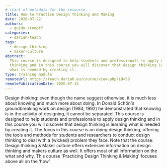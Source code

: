 ```yaml
---
# start of metadata for the resource.
title: How to Practice Design Thinking and Making
date: 2020-07-22
authors:
  - guido-stompff
categories:
  - dariah-teach
tags:
  - design-thinking
  - maker-culture
abstract:
  This course is designed to help students and professionals to apply design
  thinking and in this course you will discover that design thinking is learning
  what is needed by creating it.
type: training module
remoteUrl: https://teach.dariah.eu/course/view.php?id=58
remotePublicationDate: 2020-07-15
---
```


Design thinking: even though the name suggest otherwise, it is much less about
knowing and much more about doing. In Donald Schön's groundbreaking work on
design (1984, 1992) he demonstrated that knowing is in the activity of
designing, it cannot be separated. This course is designed to help students and
professionals to apply design thinking and in this course you will discover that
design thinking is learning what is needed by creating it. The focus in this
course is on doing design thinking, offering the tools and methods for students
and researchers to conduct design thinking to deal with a (wicked) problem they
face. Note that the course: Design thinking & Maker culture offers extensive
information on design thinking and makers culture as well. It offers most of all
information on the what and why. This course 'Practicing Design Thinking &
Making' focuses above all on the ‘how’.

<CTA
  title="Interested in learning more?"
  subtitle="Practicing Design Thinking & Making"
  url="https://teach.dariah.eu/course/view.php?id=58"
/>
